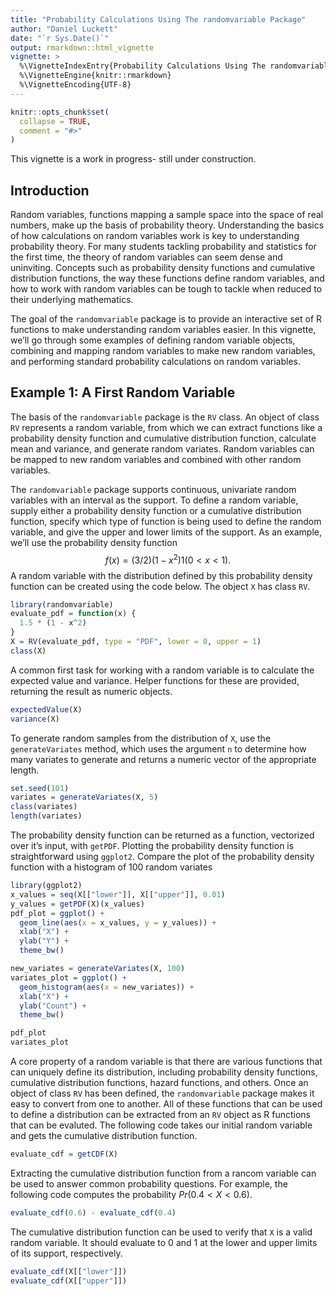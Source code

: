 ```yaml
---
title: "Probability Calculations Using The randomvariable Package"
author: "Daniel Luckett"
date: "`r Sys.Date()`"
output: rmarkdown::html_vignette
vignette: >
  %\VignetteIndexEntry{Probability Calculations Using The randomvariable Package}
  %\VignetteEngine{knitr::rmarkdown}
  %\VignetteEncoding{UTF-8}
---
```


```r
knitr::opts_chunk$set(
  collapse = TRUE,
  comment = "#>"
)
```

This vignette is a work in progress- still under construction.

## Introduction

Random variables, functions mapping a sample space into the space of real numbers, make up the basis of probability theory. Understanding the basics of how calculations on random variables work is key to understanding probability theory. For many students tackling probability and statistics for the first time, the theory of random variables can seem dense and uninviting. Concepts such as probability density functions and cumulative distribution functions, the way these functions define random variables, and how to work with random variables can be tough to tackle when reduced to their underlying mathematics. 

The goal of the `randomvariable` package is to provide an interactive set of R functions to make understanding random variables easier. In this vignette, we'll go through some examples of defining random variable objects, combining and mapping random variables to make new random variables, and performing standard probability calculations on random variables. 

## Example 1: A First Random Variable

The basis of the `randomvariable` package is the `RV` class. An object of class `RV` represents a random variable, from which we can extract functions like a probability density function and cumulative distribution function, calculate mean and variance, and generate random variates. Random variables can be mapped to new random variables and combined with other random variables. 

The `randomvariable` package supports continuous, univariate random variables with an interval as the support. To define a random variable, supply either a probability density function or a cumulative distribution function, specify which type of function is being used to define the random variable, and give the upper and lower limits of the support. As an example, we'll use the probability density function 
$$
f(x) = (3/2) (1 - x^2) 1(0 <x < 1).
$$ 
A random variable with the distribution defined by this probability density function can be created using the code below. The object `X` has class `RV`.

```r
library(randomvariable)
evaluate_pdf = function(x) {
  1.5 * (1 - x^2)
}
X = RV(evaluate_pdf, type = "PDF", lower = 0, upper = 1)
class(X)
```

A common first task for working with a random variable is to calculate the expected value and variance. Helper functions for these are provided, returning the result as numeric objects.

```r
expectedValue(X)
variance(X)
```

To generate random samples from the distribution of `X`, use the `generateVariates` method, which uses the argument `n` to determine how many variates to generate and returns a numeric vector of the appropriate length.

```r
set.seed(101)
variates = generateVariates(X, 5)
class(variates)
length(variates)
```

The probability density function can be returned as a function, vectorized over it's input, with `getPDF`. Plotting the probability density function is straightforward using `ggplot2`. Compare the plot of the probability density function with a histogram of 100 random variates

```r
library(ggplot2)
x_values = seq(X[["lower"]], X[["upper"]], 0.01)
y_values = getPDF(X)(x_values)
pdf_plot = ggplot() + 
  geom_line(aes(x = x_values, y = y_values)) + 
  xlab("X") + 
  ylab("Y") + 
  theme_bw() 

new_variates = generateVariates(X, 100)
variates_plot = ggplot() + 
  geom_histogram(aes(x = new_variates)) + 
  xlab("X") + 
  ylab("Count") + 
  theme_bw()

pdf_plot
variates_plot
```

A core property of a random variable is that there are various functions that can uniquely define its distribution, including probability density functions, cumulative distribution functions, hazard functions, and others. Once an object of class `RV` has been defined, the `randomvariable` package makes it easy to convert from one to another. All of these functions that can be used to define a distribution can be extracted from an `RV` object as R functions that can be evaluted. The following code takes our initial random variable and gets the cumulative distribution function.

```r
evaluate_cdf = getCDF(X)
```

Extracting the cumulative distribution function from a rancom variable can be used to answer common probability questions. For example, the following code computes the probability $Pr(0.4 < X < 0.6)$.

```r
evaluate_cdf(0.6) - evaluate_cdf(0.4)
```

The cumulative distribution function can be used to verify that `X` is a valid random variable. It should evaluate to 0 and 1 at the lower and upper limits of its support, respectively.

```r
evaluate_cdf(X[["lower"]])
evaluate_cdf(X[["upper"]])
```
